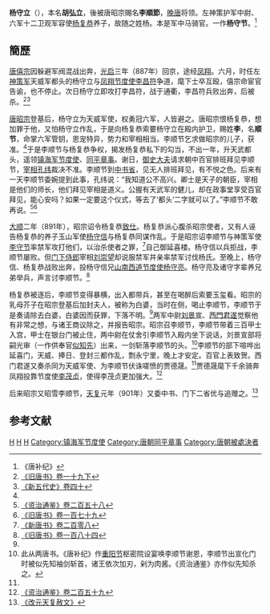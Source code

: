 {{Infobox Biography
| subject_name   = 楊守立
| image_name     = 
| image_size     = 
| image_caption  = 
| date_of_birth  = 9世纪
| place_of_birth = [[唐朝|唐朝]]
| date_of_death  = 892年1月15日
| place_of_death = [[唐朝|唐朝]]
| occupation     = [[唐朝|唐朝]]將領
}}

'''杨守立'''（{{bd|9世纪||892年|1月15日|catIdx=H}}），本名'''胡弘立'''，後被唐昭宗賜名'''李順節'''，[[晚唐|晚唐]]将领。左神策护军中尉、六军十二卫观军容使[[杨复恭|杨复恭]]养子，故随之姓杨。本是军中马骑官。一作'''杨守节'''。<ref name=TBJ>《唐补纪》</ref>

== 簡歷 ==
[[唐僖宗|唐僖宗]]因躲避军阀混战出奔，[[光启|光启]]三年（887年）回京，途经[[凤翔|凤翔]]。六月，时任左[[神策军|神策军]]天威军都头的杨守立与[[凤翔节度使|凤翔节度使]][[李昌符_(凤翔节度使)|李昌符]]争道，麾下士卒互殴，僖宗命宦官告谕，也不停止。次日杨守立即攻打李昌符，战于通衢，李昌符兵败出奔，后被杀。<ref>[[:s:旧唐书/卷19下|《旧唐书》卷一十九下]]</ref><ref>[[:s:新五代史/卷40|《新五代史》卷四十]]</ref>

[[唐昭宗|唐昭宗]]登基后，杨守立为天威军使，权勇冠六军，人皆避之。唐昭宗恨杨复恭，想加罪于他，又怕杨守立作乱，于是向杨复恭索要杨守立在殿内护卫，赐姓'''李'''，名'''顺节'''，命掌六军管钥，恩宠特异，势力和宰相相当。李顺节乞求做昭宗的儿子，获准。<ref name=TBJ/>于是李顺节与杨复恭争权，揭发杨复恭私下的勾当，不出一年，升天武都头，遥领[[镇海军节度使|镇海军节度使]]、[[同平章事|同平章事]]。谢日，[[御史大夫|御史大夫]]请求朝中百官排班拜见李顺节，[[宰相|宰相]][[孔纬|孔纬]]裁决不准。李顺节到[[中书省|中书省]]，见无人排班拜见，有不悦之色。后来有一天李顺节委婉提到此事，孔纬说：“我知道公不高兴。卿士是天子的朝臣，宰相是他们的师长，他们拜见宰相是道义。公握有天武军的健儿，却在政事堂享受百官拜见，能心安吗？如果一定要这个仪式，等去了‘都头’二字就可以了。”李顺节不敢再说。<ref>[[:s:资治通鉴/卷258|《资治通鉴》卷二百五十八]]</ref><ref>[[:s:旧唐书/卷179|《旧唐书》卷一百七十九]]</ref>

[[大顺_(唐朝)|大顺]]二年（891年），昭宗诏令杨复恭[[致仕|致仕]]。杨复恭派心腹杀昭宗使者，又有人诬告杨复恭的养子玉山军使[[杨守信|杨守信]]与杨复恭同谋作乱。于是昭宗诏李顺节与神策军使[[李守节|李守节]]率禁军攻打他们，以治杀使者之罪，<ref name=NBT208>[[:s:新唐书/卷208|《新唐书》卷二百零八]]</ref>自己御延喜楼。杨守信以兵拒战，李顺节屡败。但[[门下侍郎|门下侍郎]]宰相[[刘崇望|刘崇望]]却说服禁军并亲率禁军讨伐杨氏。至晚上，杨守信、杨复恭战败出奔，投杨守信兄[[山南西道节度使|山南西道节度使]][[杨守亮|杨守亮]]。杨守亮及诸守字辈养兄弟举兵，声言讨李顺节。<ref>[[:s:旧唐书/卷184|《旧唐书》卷一百八十四]]</ref>

杨复恭被逐后，李顺节变得暴横，出入都带兵，甚至在喝醉后索要玉玺看。昭宗的乳母芥子在昭宗登基后加封夫人，被称为白婆，当时在侧，喝止李顺节，李顺节于是奏请除去白婆，白婆因而获罪，下落不明。<ref name=TBJ/>两军中尉[[刘景宣|刘景宣]]、[[西門君遂|西門君遂]]觉察他有非常之想，与诸王商议除之，并报告昭宗。昭宗召李顺节，李顺节带着三百甲士入宫，甲士在银台门被止住，两中尉在仗舍引李顺节入殿内坐下说话，刘景宣部将嗣光审（一作供奉官[[似知先|似知先]]）出来，一剑斩落李顺节的头。<ref>此从两唐书。《唐补纪》作[[重阳节|重阳节]]枢密院设宴唤李顺节谢恩，李顺节出宣化门时被似先知袖剑斩首，诸王依次加刃，剁为肉酱。《资治通鉴》亦作似先知杀之。</ref>李顺节的部下喧哗出延喜门，天威、捧日、登封三都作乱，剽永宁里，晚上才安定。百官上表致贺。西门君遂又奏杀同为天威军使、为李顺节伏诛嗟愤的贾德晟。<ref name=NBT208/>贾德晟麾下千余骑奔凤翔投靠节度使[[李茂贞|李茂贞]]，使得李茂贞更加强大。<ref>[[:s:资治通鉴/卷259|《资治通鉴》卷二百五十九]]</ref>

后来昭宗又昭雪李顺节，[[天复_(唐朝)|天复]]元年（901年）又委中书、门下二省优与追赠之。<ref>[[:s:改元天复赦文|《改元天复赦文》]]</ref>

== 参考文献 ==
{{reflist}}

{{DEFAULTSORT:H}}
[[Category:胡姓|H]]
[[Category:楊姓|H]]
[[Category:李姓|H]]
[[Category:镇海军节度使|Category:镇海军节度使]]
[[Category:唐朝同平章事|Category:唐朝同平章事]]
[[Category:唐朝被處決者|Category:唐朝被處決者]]